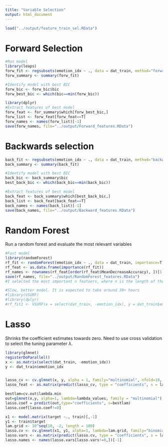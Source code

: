 ```yaml
---
title: "Variable Selection"
output: html_document
---
```


```r
load("../output/feature_train_sel.RData")
```

# Forward Selection
```r
#Run model
library(leaps)
forw_fit <- regsubsets(emotion_idx ~ ., data = dat_train, method="forward", nvmax= (ncol(dat_train)-1))
forw_summary <- summary(forw_fit)

#Identify model with best BIC
forw_bic <- forw_bic$bic
forw_best_bic <- which(bic==min(forw_bic))

library(dplyr)
#Extract features of best model
forw_feat <- for_summary$which[forw_best_bic,]
forw_list <- forw_feat[forw_feat==T]
forw_names <- names(forw_list)[-1]
save(forw_names, file="../output/Forward_features.RData")
```


# Backwards selection
```r
back_fit <- regsubsets(emotion_idx ~ ., data = dat_train, method="backward", nvmax= (ncol(dat_train)-1))
back_summary <- summary(back_fit)

#Identify model with best BIC
back_bic <- back_summary$bic
best_back_bic <- which(back_bic==min(back_bic))

#Extract features of best model
back_feat <- back_summary$which[best_back_bic,]
back_list <- back_feat[back_feat==T]
back_names <- names(back_list)[-1]
save(back_names, file="../output/Backward_features.RData")
```


# Random Forest
Run a random forest and evaluate the most relevant variables
```r
#Fast model
library(randomForest)
rf_fit <- randomForest(emotion_idx ~ ., data = dat_train, importance=T)
rf_feat <- as.data.frame(importance(rf_fit))
rf_names <- rownames(rf_feat[order(rf_feat$MeanDecreaseAccuracy), ])[1:length(forward_names)]
save(rf_names, file="../output/RandomForest_features.RData")
#I selected the most important n featuers, where n is the length of the features given by forward selection. This can allow good comparison between models for now. 

#Slow, better model. It is expected to take around 30+ hours
#library(VSURF)
#library(dplyr)
#rf_fit1 <- VSURF(x = select(dat_train, -emotion_idx), y = dat_train$emotion_idx, nmin=20)
```

# Lasso
Shrinks the coefficient estimates towards zero. Need to use cross validation to select the tuning parameter $\lambda$. 
```r
library(glmnet)
registerDoParallel()
x <- as.matrix(select(dat_train, -emotion_idx))
y <- dat_train$emotion_idx


lasso_cv <- cv.glmnet(x, y, alpha = 1, family="multinomial", nfold=10, type.measure = "class", parallel=T)
lasso_feat <- as.matrix(predict(lasso_cv, type = "coefficients", s = lasso_cv$lambda.1se))
```


```r
bestlam=cv.out$lambda.min
out=glmnet(x,y, alpha=1, lambda=lambda_values, family = "multinomial")
lasso.coef = predict(out,type="coefficients", s=bestlam)
lasso.coef[lasso.coef!=0]
```


```r
x1 <- model.matrix(target ~., train)[,-1]
y1 <- train$target
lam.grid <- 10^seq(10, -2, length = 100)
lasso.cv <- cv.glmnet(x1, y1, alpha=1, lambda=lam.grid, family="binomial")
lasso.vars <- as.matrix(predict(lasso.cv, type = "coefficients", s = lasso.cv$lambda.min))
lasso.names <- names(lasso.vars[lasso.vars!=0,])[-1]
```